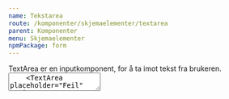 ```yaml
---
name: Tekstarea
route: /komponenter/skjemaelementer/textarea
parent: Komponenter
menu: Skjemaelementer
npmPackage: form
---
```



<PageHeader>
  TextArea er en inputkomponent, for å ta imot tekst fra brukeren.
</PageHeader>

<Playground>
  <div
    style={{
      display: 'grid',
      rowGap: '1em',
    }}
  >
    <TextArea placeholder="Suksess" variant="success" />
    <TextArea placeholder="Feil" variant="error" resize={true} />
    <TextArea placeholder="Info" variant="info" />
  </div>
</Playground>

## Komponenter

### TextArea

<ImportStatement imports="TextArea" />
<Props of={TextArea} />
